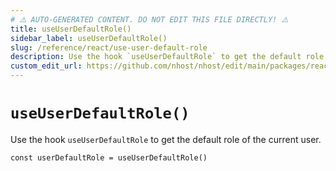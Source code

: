 ```yaml
---
# ⚠️ AUTO-GENERATED CONTENT. DO NOT EDIT THIS FILE DIRECTLY! ⚠️
title: useUserDefaultRole()
sidebar_label: useUserDefaultRole()
slug: /reference/react/use-user-default-role
description: Use the hook `useUserDefaultRole` to get the default role of the current user.
custom_edit_url: https://github.com/nhost/nhost/edit/main/packages/react/src/hooks/user.ts#L326
---
```


# `useUserDefaultRole()`

Use the hook `useUserDefaultRole` to get the default role of the current user.

```tsx
const userDefaultRole = useUserDefaultRole()
```
